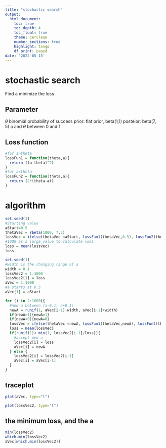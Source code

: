 ```yaml
---
title: "stochastic search"
output:
  html_document:
    toc: true
    toc_depth: 4
    toc_float: true
    theme: cerulean
    number_sections: true
    highlight: tango
    df_print: paged
date: '2022-05-15'
---
```

# stochastic search
Find a minimize the loss

## Parameter
$\theta$ binomial probability of success
prior: flat prior, beta(1,1)
posteior: beta(7, 5)
a and $\theta$ between 0 and 1

## Loss function
```r
#for a>theta
lossFun1 = function(theta,a){
  return ((a-theta)^2)
}
#for a<theta
lossFun2 = function(theta,a){
  return (2*(theta-a))
}
```

# algorithm
```r
set.seed(1)
#Starting value
aStart=0.5
thetaVec = rbeta(1000, 7,5)
lossVec = ifelse(thetaVec <aStart, lossFun1(thetaVec,0.5), lossFun2(thetaVec, 0.5))
#1000 as a large value to calculate loss
loss = mean(lossVec)
loss
```

```r
set.seed(1)
#width is the changing range of a 
width = 0.1
lossVec2 = 1:1000
lossVec2[1] = loss
aVec = 1:1000
#a starts at 0.5
aVec[1] = aStart

for (i in 2:1000){
  #new a between (a-0.1, a+0.1)
  newA = runif(1, aVec[i-1]-width, aVec[i-1]+width)
  if(newA>1){newA=1}
  if(newA<0){newA=0}
  lossVec = ifelse(thetaVec <newA, lossFun1(thetaVec,newA), lossFun2(thetaVec, newA))
  loss = mean(lossVec)
  if(runif(1)< min(1, lossVec2[i-1]/loss)){
    #accept new a
    lossVec2[i] = loss
    aVec[i] = newA
  } else {
    lossVec2[i] = lossVec2[i-1]
    aVec[i] = aVec[i-1]
  }
}
```

## traceplot
```r
plot(aVec, type="l")
```

```r
plot(lossVec2, type="l")
```

## the minimum loss, and the a 
```r
min(lossVec2)
which.min(lossVec2)
aVec[which.min(lossVec2)]
```





